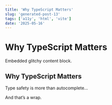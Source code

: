 ```yaml
---
title: 'Why TypeScript Matters'
slug: 'generated-post-13'
tags: ['a11y', 'html', 'vite']
date: '2025-05-16'
---
```



# Why TypeScript Matters

<GlitchBox>Embedded glitchy content block.</GlitchBox>

## Why TypeScript Matters

Type safety is more than autocomplete...

And that’s a wrap.
